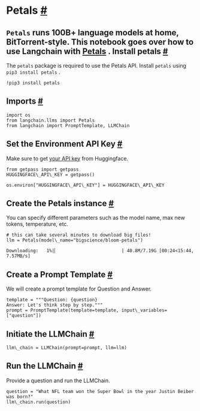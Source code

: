  Petals
 [#](#petals "Permalink to this headline")
===================================================
`Petals`
 runs 100B+ language models at home, BitTorrent-style.
 This notebook goes over how to use Langchain with
 [Petals](https://github.com/bigscience-workshop/petals) 
 .
 Install petals
 [#](#install-petals "Permalink to this headline")
-------------------------------------------------------------------
 The
 `petals`
 package is required to use the Petals API. Install
 `petals`
 using
 `pip3
 install
 petals`
 .
```
!pip3 install petals
```
 Imports
 [#](#imports "Permalink to this headline")
-----------------------------------------------------
```
import os
from langchain.llms import Petals
from langchain import PromptTemplate, LLMChain
```
 Set the Environment API Key
 [#](#set-the-environment-api-key "Permalink to this headline")
---------------------------------------------------------------------------------------------
 Make sure to get
 [your API key](https://huggingface.co/docs/api-inference/quicktour#get-your-api-token) 
 from Huggingface.
```
from getpass import getpass
HUGGINGFACE\_API\_KEY = getpass()
```
```
os.environ["HUGGINGFACE\_API\_KEY"] = HUGGINGFACE\_API\_KEY
```
 Create the Petals instance
 [#](#create-the-petals-instance "Permalink to this headline")
-------------------------------------------------------------------------------------------
 You can specify different parameters such as the model name, max new tokens, temperature, etc.
```
# this can take several minutes to download big files!
llm = Petals(model\_name="bigscience/bloom-petals")
```
```
Downloading:   1%|▏                        | 40.8M/7.19G [00:24<15:44, 7.57MB/s]
```
 Create a Prompt Template
 [#](#create-a-prompt-template "Permalink to this headline")
---------------------------------------------------------------------------------------
 We will create a prompt template for Question and Answer.
```
template = """Question: {question}
Answer: Let's think step by step."""
prompt = PromptTemplate(template=template, input\_variables=["question"])
```
 Initiate the LLMChain
 [#](#initiate-the-llmchain "Permalink to this headline")
---------------------------------------------------------------------------------
```
llm\_chain = LLMChain(prompt=prompt, llm=llm)
```
 Run the LLMChain
 [#](#run-the-llmchain "Permalink to this headline")
-----------------------------------------------------------------------
 Provide a question and run the LLMChain.
```
question = "What NFL team won the Super Bowl in the year Justin Beiber was born?"
llm\_chain.run(question)
```